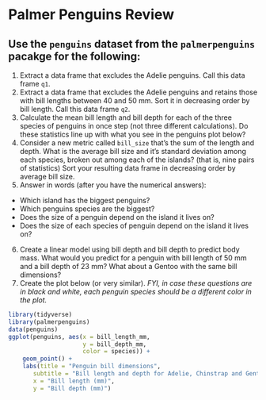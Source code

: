 # Palmer Penguins Review


## Use the `penguins` dataset from the `palmerpenguins` pacakge for the following:

1.	Extract a data frame that excludes the Adelie penguins.  Call this data frame `q1`.
2.	Extract a data frame that excludes the Adelie penguins and retains those with bill lengths between 40 and 50 mm. Sort it in decreasing order by bill length.  Call this data frame `q2`.
3.	Calculate the mean bill length and bill depth for each of the three species of penguins in once step (not three different calculations). Do these statistics line up with what you see in the penguins plot below?
4.	Consider a new metric called `bill_size` that’s the sum of the length and depth. What is the average bill size and it’s standard deviation among each species, broken out among each of the islands? (that is, nine pairs of statistics) Sort your resulting data frame in decreasing order by average bill size.
5.	Answer in words (after you have the numerical answers):
-	Which island has the biggest penguins?
-	Which penguins species are the biggest?
-	Does the size of a penguin depend on the island it lives on?  
- Does the size of each species of penguin depend on the island it lives on?  
6.	Create a linear model using bill depth and bill depth to predict body mass.  What would you predict for a penguin with bill length of 50 mm and a bill depth of 23 mm?  What about a Gentoo with the same bill dimensions?
7.	Create the plot below (or very similar).  *FYI, in case these questions are in black and white, each penguin species should be a different color in the plot.*


```r
library(tidyverse)
library(palmerpenguins)
data(penguins)
ggplot(penguins, aes(x = bill_length_mm,
                     y = bill_depth_mm,
                     color = species)) +
    geom_point() +
    labs(title = "Penguin bill dimensions",
       subtitle = "Bill length and depth for Adelie, Chinstrap and Gentoo Penguins at Palmer Station LTER",
       x = "Bill length (mm)",
       y = "Bill depth (mm)")
```

